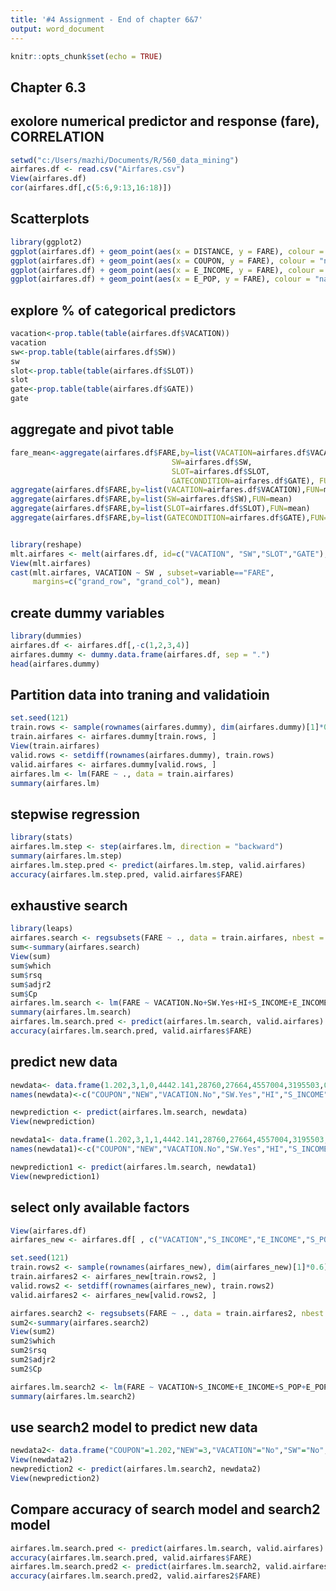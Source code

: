 ---
title: '#4 Assignment - End of chapter 6&7'
output: word_document
---

```{r setup, include=FALSE}
knitr::opts_chunk$set(echo = TRUE)
```
## Chapter 6.3
## exolore numerical predictor and response (fare), CORRELATION
```{r }
setwd("c:/Users/mazhi/Documents/R/560_data_mining")
airfares.df <- read.csv("Airfares.csv")
View(airfares.df)
cor(airfares.df[,c(5:6,9:13,16:18)])
```

## Scatterplots
```{r pressure, echo=FALSE}
library(ggplot2)
ggplot(airfares.df) + geom_point(aes(x = DISTANCE, y = FARE), colour = "navy", alpha = 0.7)
ggplot(airfares.df) + geom_point(aes(x = COUPON, y = FARE), colour = "navy", alpha = 0.7)
ggplot(airfares.df) + geom_point(aes(x = E_INCOME, y = FARE), colour = "navy", alpha = 0.7)
ggplot(airfares.df) + geom_point(aes(x = E_POP, y = FARE), colour = "navy", alpha = 0.7)
```

## explore % of categorical predictors
```{r}
vacation<-prop.table(table(airfares.df$VACATION))
vacation
sw<-prop.table(table(airfares.df$SW))
sw
slot<-prop.table(table(airfares.df$SLOT))
slot
gate<-prop.table(table(airfares.df$GATE))
gate
```

## aggregate and pivot table
```{r}
fare_mean<-aggregate(airfares.df$FARE,by=list(VACATION=airfares.df$VACATION, 
                                    SW=airfares.df$SW,
                                    SLOT=airfares.df$SLOT,
                                    GATECONDITION=airfares.df$GATE), FUN=mean) View(fare_mean)
aggregate(airfares.df$FARE,by=list(VACATION=airfares.df$VACATION),FUN=mean)
aggregate(airfares.df$FARE,by=list(SW=airfares.df$SW),FUN=mean)
aggregate(airfares.df$FARE,by=list(SLOT=airfares.df$SLOT),FUN=mean)
aggregate(airfares.df$FARE,by=list(GATECONDITION=airfares.df$GATE),FUN=mean)


library(reshape) 
mlt.airfares <- melt(airfares.df, id=c("VACATION", "SW","SLOT","GATE"), measure=c("FARE"))
View(mlt.airfares)
cast(mlt.airfares, VACATION ~ SW , subset=variable=="FARE", 
     margins=c("grand_row", "grand_col"), mean)
```

## create dummy variables
```{r}
library(dummies)
airfares.df <- airfares.df[,-c(1,2,3,4)]
airfares.dummy <- dummy.data.frame(airfares.df, sep = ".")
head(airfares.dummy)  
```

## Partition data into traning and validatioin
```{r}
set.seed(121)  
train.rows <- sample(rownames(airfares.dummy), dim(airfares.dummy)[1]*0.6)
train.airfares <- airfares.dummy[train.rows, ]
View(train.airfares)
valid.rows <- setdiff(rownames(airfares.dummy), train.rows) 
valid.airfares <- airfares.dummy[valid.rows, ]
airfares.lm <- lm(FARE ~ ., data = train.airfares)
summary(airfares.lm)
```

## stepwise regression
```{r}
library(stats)
airfares.lm.step <- step(airfares.lm, direction = "backward")
summary(airfares.lm.step)  
airfares.lm.step.pred <- predict(airfares.lm.step, valid.airfares)
accuracy(airfares.lm.step.pred, valid.airfares$FARE)
```

## exhaustive search
```{r}
library(leaps)
airfares.search <- regsubsets(FARE ~ ., data = train.airfares, nbest = 1, nvmax = 10, method = "exhaustive")
sum<-summary(airfares.search)
View(sum)
sum$which
sum$rsq
sum$adjr2
sum$Cp
airfares.lm.search <- lm(FARE ~ VACATION.No+SW.Yes+HI+S_INCOME+E_INCOME+S_POP+E_POP+ SLOT.Controlled+GATE.Free+DISTANCE+PAX, data = train.airfares)
summary(airfares.lm.search)  
airfares.lm.search.pred <- predict(airfares.lm.search, valid.airfares)
accuracy(airfares.lm.search.pred, valid.airfares$FARE)
```

## predict new data
```{r}
newdata<- data.frame(1.202,3,1,0,4442.141,28760,27664,4557004,3195503,0,1,12782,1976, 0)
names(newdata)<-c("COUPON","NEW","VACATION.No","SW.Yes","HI","S_INCOME","E_INCOME","S_POP","E_POP","SLOT.Controlled","GATE.Free","PAX","DISTANCE","FARE")

newprediction <- predict(airfares.lm.search, newdata)
View(newprediction)

newdata1<- data.frame(1.202,3,1,1,4442.141,28760,27664,4557004,3195503,0,1,12782,1976, 0)
names(newdata1)<-c("COUPON","NEW","VACATION.No","SW.Yes","HI","S_INCOME","E_INCOME","S_POP","E_POP","SLOT.Controlled","GATE.Free","PAX","DISTANCE","FARE")

newprediction1 <- predict(airfares.lm.search, newdata1)
View(newprediction1)
```

## select only available factors
```{r}
View(airfares.df)
airfares_new <- airfares.df[ , c("VACATION","S_INCOME","E_INCOME","S_POP","E_POP","DISTANCE","FARE")]

set.seed(121)  
train.rows2 <- sample(rownames(airfares_new), dim(airfares_new)[1]*0.6)
train.airfares2 <- airfares_new[train.rows2, ]
valid.rows2 <- setdiff(rownames(airfares_new), train.rows2) 
valid.airfares2 <- airfares_new[valid.rows2, ]

airfares.search2 <- regsubsets(FARE ~ ., data = train.airfares2, nbest = 1, nvmax = 10, method = "exhaustive")
sum2<-summary(airfares.search2)
View(sum2)
sum2$which
sum2$rsq
sum2$adjr2
sum2$Cp

airfares.lm.search2 <- lm(FARE ~ VACATION+S_INCOME+E_INCOME+S_POP+E_POP+ DISTANCE, data = train.airfares2)
summary(airfares.lm.search2)  
```

## use search2 model to predict new data
```{r}
newdata2<- data.frame("COUPON"=1.202,"NEW"=3,"VACATION"="No","SW"="No","HI"=4442.141,"S_INCOME"=28760,"E_INCOME"=27664,"S_POP"=4557004,"E_POP"=3195503,"SLOT"="Free","GATE"="Free","PAX"=12782,"DISTANCE"=1976, "FARE"=0)
View(newdata2)
newprediction2 <- predict(airfares.lm.search2, newdata2)
View(newprediction2)
```

## Compare accuracy of search model and search2 model
```{r}
airfares.lm.search.pred <- predict(airfares.lm.search, valid.airfares)
accuracy(airfares.lm.search.pred, valid.airfares$FARE)
airfares.lm.search.pred2 <- predict(airfares.lm.search2, valid.airfares2)
accuracy(airfares.lm.search.pred2, valid.airfares2$FARE)
```

